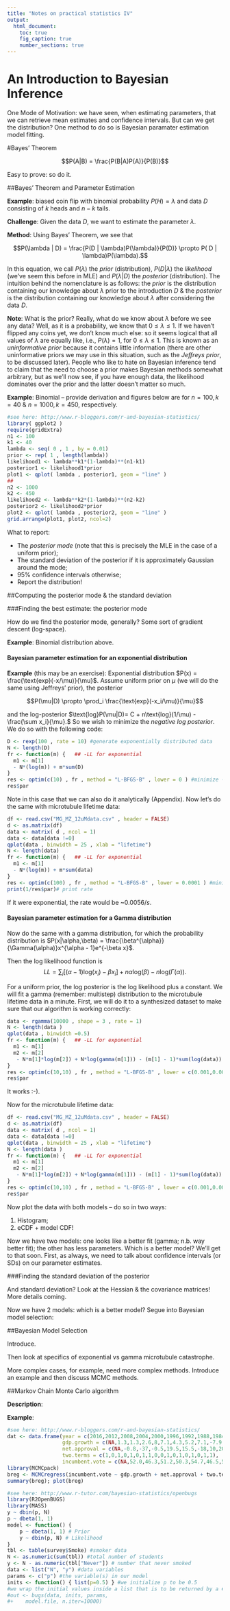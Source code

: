 ```yaml
---
title: "Notes on practical statistics IV"
output:
  html_document:
    toc: true
    fig_caption: true
    number_sections: true
---
```

<h1>An Introduction to Bayesian Inference</h1>

One Mode of Motivation: we have seen, when estimating parameters, that we can retrieve mean estimates and confidence intervals. But can we get the distribution? One method to do so is Bayesian paramater estimation model fitting.

#Bayes' Theorem

$$P(A|B) = \frac{P(B|A)P(A)}{P(B)}$$

Easy to prove: so do it.

##Bayes' Theorem and Parameter Estimation

**Example**: biased coin flip with binomial probability $P(H)=\lambda$ and data $D$ consisting of $k$ heads and $n-k$ tails.

**Challenge**: Given the data $D$, we want to estimate the parameter $\lambda$.

**Method**: Using Bayes' Theorem, we see that

$$P(\lambda | D) = \frac{P(D | \lambda)P(\lambda)}{P(D)} \propto P( D | \lambda)P(\lambda).$$

In this equation, we call $P(\lambda)$ the *prior* (distribution), $P(D|\lambda)$ the *likelihood* (we've seem this before in MLE) and $P(\lambda | D)$ the *posterior* (distribution). The intuition behind the nomenclature is as follows: the *prior* is the distribution containing our knowledge about $\lambda$ prior to the introduction $D$ & the *posterior* is the distribution containing our knowledge about $\lambda$ after considering the data $D$.

**Note**: What is the prior? Really, what do we know about $\lambda$ before we see any data? Well, as it is a probability, we know that $0 \leq \lambda \leq 1$. If we haven't flipped any coins yet, we don't know much else: so it seems logical that all values of $\lambda$ are equally like, i.e., $P(\lambda) = 1,$ for $0 \leq \lambda \leq 1$. This is known as an *uninformative prior* because it contains little information (there are other uninformative priors we may use in this situation, such as the *Jeffreys prior*, to be discussed later). People who like to hate on Bayesian inference tend to claim that the need to choose a prior makes Bayesian methods somewhat arbitrary, but as we'll now see, if you have enough data, the likelihood dominates over the prior and the latter doesn't matter so much.

**Example**: Binomial -- provide derivation and figures below are for $n=100,k=40$ & $n=1000,k=450$, respectively.

```r
#see here: http://www.r-bloggers.com/r-and-bayesian-statistics/
library( ggplot2 )
require(gridExtra)
n1 <- 100
k1 <- 40
lambda <- seq( 0 , 1 , by = 0.01)
prior <- rep( 1 , length(lambda))
likelihood1 <- lambda**k1*(1-lambda)**(n1-k1)
posterior1 <- likelihood1*prior
plot1 <- qplot( lambda , posterior1, geom = "line" ) 
##
n2 <- 1000
k2 <- 450
likelihood2 <- lambda**k2*(1-lambda)**(n2-k2)
posterior2 <- likelihood2*prior
plot2 <- qplot( lambda , posterior2, geom = "line" ) 
grid.arrange(plot1, plot2, ncol=2)
```

What to report:

- The *posterior mode* (note that this is precisely the MLE in the case of a uniform prior);
- The standard deviation of the posterior if it is approximately Gaussian around the mode;
- $95\%$ confidence intervals otherwise;
- Report the distribution!

##Computing the posterior mode & the standard deviation

###Finding the best estimate: the posterior mode

How do we find the posterior mode, generally? Some sort of gradient descent (log-space). 

**Example**: Binomial distribution above.

<h4>Bayesian parameter estimation for an exponential distribution</h4>

**Example** (this may be an exercise): Exponential distribution $P(x) = \frac{\text{exp}(-x/\mu)}{\mu}$. Assume uniform prior on $\mu$ (we will do the same using Jeffreys' prior), the posterior

$$P(\mu|D) \propto \prod_i \frac{\text{exp}(-x_i/\mu)}{\mu}$$

and the log-posterior $\text{log}P(\mu|D)= C + n\text{log}(1/\mu) - \frac{\sum x_i}{\mu}.$ So we wish to minimize the *negative log posterior*. We do so with the following code:

```r
D <- rexp(100 , rate = 10) #generate exponentially distributed data
N <- length(D)
fr <- function(m) {   ## -LL for exponential
  m1 <- m[1]
  - N*(log(m)) + m*sum(D)
}
res <- optim(c(10) , fr , method = "L-BFGS-B" , lower = 0 ) #minimize -LL with boundary = 0
res$par
```
Note in this case that we can also do it analytically (Appendix). Now let's do the same with microtubule lifetime data:

```r
df <- read.csv("MG_MZ_12uMdata.csv" , header = FALSE)
d <- as.matrix(df)
data <- matrix( d , ncol = 1)
data <- data[data !=0]
qplot(data , binwidth = 25 , xlab = "lifetime")
N <- length(data)
fr <- function(m) {   ## -LL for exponential
  m1 <- m[1]
  - N*(log(m)) + m*sum(data)
}
res <- optim(c(100) , fr , method = "L-BFGS-B" , lower = 0.0001 ) #minimize -LL with boundary = 0
print(1/res$par)# print rate
```
If it were exponential, the rate would be ~$0.0056/s$.

<h4>Bayesian parameter estimation for a Gamma distribution</h4>

Now do the same with a gamma distribution, for which the probability distribution is $P(x|\alpha,\beta) = \frac{\beta^{\alpha}}{\Gamma(\alpha)}x^{\alpha - 1}e^{-\beta x}$.

Then the log likelihood function is $$LL = \sum_i[(\alpha -1)\text{log}(x_i) - \beta x_i] + n\alpha\text{log}(\beta) - n\text{log}(\Gamma(\alpha)).$$

For a uniform prior, the log posterior is the log likelihood plus a constant. We will fit a gamma (remember: multistep) distribution to the microtubule lifetime data in a minute. First, we will do it to a synthesized dataset to make sure that our algorithm is working correctly:

```r
data <- rgamma(10000 , shape = 3 , rate = 1)
N <- length(data )
qplot(data , binwidth =0.5)
fr <- function(m) {   ## -LL for exponential
  m1 <- m[1]
  m2 <- m[2]
   - N*m[1]*log(m[2]) + N*log(gamma(m[1])) - (m[1] - 1)*sum(log(data)) + m[2]*sum(data)
}
res <- optim(c(10,10) , fr , method = "L-BFGS-B" , lower = c(0.001,0.001) ) #minimize -LL with boundary = 0
res$par
```
It works :-).

Now for the microtubule lifetime data:

```r
df <- read.csv("MG_MZ_12uMdata.csv" , header = FALSE)
d <- as.matrix(df)
data <- matrix( d , ncol = 1)
data <- data[data !=0]
qplot(data , binwidth = 25 , xlab = "lifetime")
N <- length(data )
fr <- function(m) {   ## -LL for exponential
  m1 <- m[1]
  m2 <- m[2]
   - N*m[1]*log(m[2]) + N*log(gamma(m[1])) - (m[1] - 1)*sum(log(data)) + m[2]*sum(data)
}
res <- optim(c(10,10) , fr , method = "L-BFGS-B" , lower = c(0.001,0.001) ) #minimize -LL with boundary = 0
res$par
```

Now plot the data with both models -- do so in two ways:

1. Histogram;
2. eCDF + model CDF!

Now we have two models: one looks like a better fit (gamma; n.b. way better fit); the other has less parameters. Which is a better model? We'll get to that soon. First, as always, we need to talk about confidence intervals (or SDs) on our parameter estimates.


###Finding the standard deviation of the posterior


And standard deviation? Look at the Hessian & the covariance matrices! More details coming.




Now we have 2 models: which is a better model? Segue into Bayesian model selection:

##Bayesian Model Selection

Introduce.

Then look at specifics of exponential vs gamma microtubule catastrophe.


More complex cases, for example, need more complex methods. Introduce an example and then discuss MCMC methods.

##Markov Chain Monte Carlo algorithm

**Description**:


**Example**:

```r
#see here: http://www.r-bloggers.com/r-and-bayesian-statistics/
dat <- data.frame(year = c(2016,2012,2008,2004,2000,1996,1992,1988,1984,1980,1976,1972,1968,1964,1960,1956,1952,1948),
                  gdp.growth = c(NA,1.3,1.3,2.6,8,7.1,4.3,5.2,7.1,-7.9,3,9.8,7,4.7,-1.9,3.2,0.4,7.5),
                  net.approval = c(NA,-0.8,-37,-0.5,19.5,15.5,-18,10,20,-21.7,5,26,-5,60.3,37,53.5,-27,-6),
                  two.terms = c(1,0,1,0,1,0,1,1,0,0,1,0,1,0,1,0,1,1),
                  incumbent.vote = c(NA,52.0,46.3,51.2,50.3,54.7,46.5,53.9,59.2,44.7,48.9,61.8,49.6,61.3,49.9,57.8,44.5,52.4))
library(MCMCpack)
breg <- MCMCregress(incumbent.vote ~ gdp.growth + net.approval + two.terms, dat)
summary(breg); plot(breg)
```



```r
#see here: http://www.r-tutor.com/bayesian-statistics/openbugs
library(R2OpenBUGS)
library(MASS)
y ~ dbin(p, N)
p ~ dbeta(1, 1)
model <- function() {
    p ~ dbeta(1, 1) # Prior
    y ~ dbin(p, N) # Likelihood 
}
tbl <- table(survey$Smoke) #smoker data
N <- as.numeric(sum(tbl)) #total number of students
y <- N - as.numeric(tbl["Never"]) # number that never smoked
data <- list("N", "y") #data variables
params <- c("p") #the variable(s) in our model
inits <- function() { list(p=0.5) } #we initialize p to be 0.5
#we wrap the initial values inside a list that is to be returned by a #function
#out <- bugs(data, inits, params, 
#+    model.file, n.iter=10000)
```

